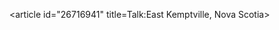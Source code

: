 <article id="26716941" title=Talk:East Kemptville, Nova Scotia>
	<talkpage id="26716941" title="Talk:East Kemptville, Nova Scotia">
{{WikiProject Canada|ns=yes|community=yes|class=Stub|importance=low}}
	</talkpage>
</article>